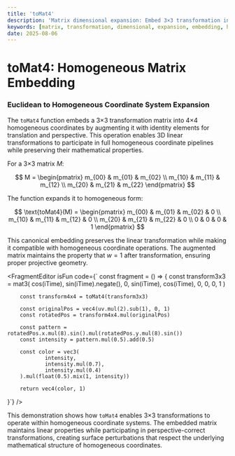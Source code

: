 ```yaml
---
title: 'toMat4'
description: 'Matrix dimensional expansion: Embed 3×3 transformation into 4×4 homogeneous coordinates'
keywords: [matrix, transformation, dimensional, expansion, embedding, homogeneous]
date: 2025-08-06
---
```



# toMat4: Homogeneous Matrix Embedding

### Euclidean to Homogeneous Coordinate System Expansion

The `toMat4` function embeds a 3×3 transformation matrix into 4×4 homogeneous coordinates by augmenting it with identity elements for translation and perspective. This operation enables 3D linear transformations to participate in full homogeneous coordinate pipelines while preserving their mathematical properties.

For a 3×3 matrix $M$:

$$
M = \begin{pmatrix}
m_{00} & m_{01} & m_{02} \\
m_{10} & m_{11} & m_{12} \\
m_{20} & m_{21} & m_{22}
\end{pmatrix}
$$

The function expands it to homogeneous form:

$$
\text{toMat4}(M) = \begin{pmatrix}
m_{00} & m_{01} & m_{02} & 0 \\
m_{10} & m_{11} & m_{12} & 0 \\
m_{20} & m_{21} & m_{22} & 0 \\
0 & 0 & 0 & 1
\end{pmatrix}
$$

This canonical embedding preserves the linear transformation while making it compatible with homogeneous coordinate operations. The augmented matrix maintains the property that $w = 1$ after transformation, ensuring proper projective geometry.

<FragmentEditor
        isFun
        code={`
const fragment = () => {
        const transform3x3 = mat3(
                cos(iTime), sin(iTime).negate(), 0,
                sin(iTime), cos(iTime), 0,
                0, 0, 1
        )

        const transform4x4 = toMat4(transform3x3)

        const originalPos = vec4(uv.mul(2).sub(1), 0, 1)
        const rotatedPos = transform4x4.mul(originalPos)

        const pattern = rotatedPos.x.mul(8).sin().mul(rotatedPos.y.mul(8).sin())
        const intensity = pattern.mul(0.5).add(0.5)

        const color = vec3(
                intensity,
                intensity.mul(0.7),
                intensity.mul(0.4)
        ).mul(float(0.5).mix(1, intensity))

        return vec4(color, 1)

}`}
/>

This demonstration shows how `toMat4` enables 3×3 transformations to operate within homogeneous coordinate systems. The embedded matrix maintains linear properties while participating in perspective-correct transformations, creating surface perturbations that respect the underlying mathematical structure of homogeneous coordinates.

